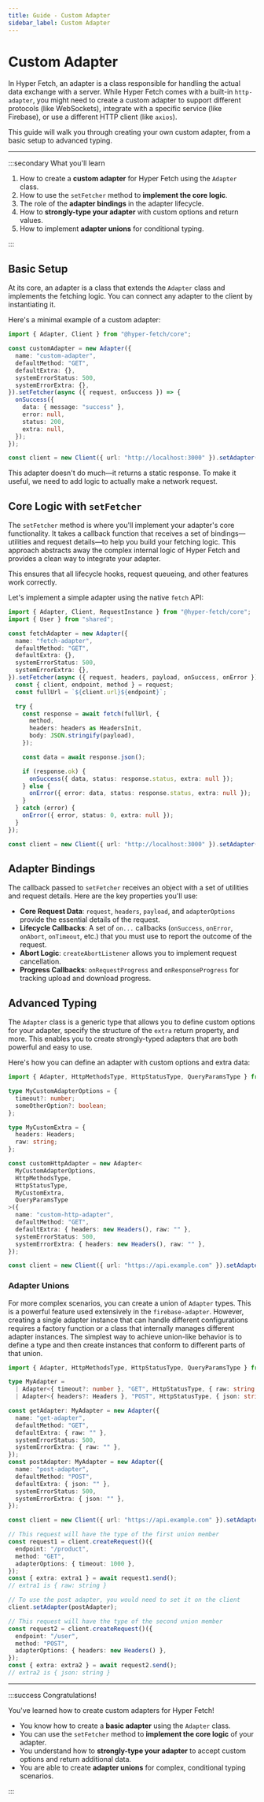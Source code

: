 ```yaml
---
title: Guide - Custom Adapter
sidebar_label: Custom Adapter
---
```


# Custom Adapter

In Hyper Fetch, an adapter is a class responsible for handling the actual data exchange with a server. While Hyper Fetch
comes with a built-in `http-adapter`, you might need to create a custom adapter to support different protocols (like
WebSockets), integrate with a specific service (like Firebase), or use a different HTTP client (like `axios`).

This guide will walk you through creating your own custom adapter, from a basic setup to advanced typing.

---

:::secondary What you'll learn

1.  How to create a **custom adapter** for Hyper Fetch using the `Adapter` class.
2.  How to use the `setFetcher` method to **implement the core logic**.
3.  The role of the **adapter bindings** in the adapter lifecycle.
4.  How to **strongly-type your adapter** with custom options and return values.
5.  How to implement **adapter unions** for conditional typing.

:::

## Basic Setup

At its core, an adapter is a class that extends the `Adapter` class and implements the fetching logic. You can connect
any adapter to the client by instantiating it.

Here's a minimal example of a custom adapter:

```typescript
import { Adapter, Client } from "@hyper-fetch/core";

const customAdapter = new Adapter({
  name: "custom-adapter",
  defaultMethod: "GET",
  defaultExtra: {},
  systemErrorStatus: 500,
  systemErrorExtra: {},
}).setFetcher(async ({ request, onSuccess }) => {
  onSuccess({
    data: { message: "success" },
    error: null,
    status: 200,
    extra: null,
  });
});

const client = new Client({ url: "http://localhost:3000" }).setAdapter(customAdapter);
```

This adapter doesn't do much—it returns a static response. To make it useful, we need to add logic to actually make a
network request.

## Core Logic with `setFetcher`

The `setFetcher` method is where you'll implement your adapter's core functionality. It takes a callback function that
receives a set of bindings—utilities and request details—to help you build your fetching logic. This approach abstracts
away the complex internal logic of Hyper Fetch and provides a clean way to integrate your adapter.

This ensures that all lifecycle hooks, request queueing, and other features work correctly.

Let's implement a simple adapter using the native `fetch` API:

```typescript
import { Adapter, Client, RequestInstance } from "@hyper-fetch/core";
import { User } from "shared";

const fetchAdapter = new Adapter({
  name: "fetch-adapter",
  defaultMethod: "GET",
  defaultExtra: {},
  systemErrorStatus: 500,
  systemErrorExtra: {},
}).setFetcher(async ({ request, headers, payload, onSuccess, onError }) => {
  const { client, endpoint, method } = request;
  const fullUrl = `${client.url}${endpoint}`;

  try {
    const response = await fetch(fullUrl, {
      method,
      headers: headers as HeadersInit,
      body: JSON.stringify(payload),
    });

    const data = await response.json();

    if (response.ok) {
      onSuccess({ data, status: response.status, extra: null });
    } else {
      onError({ error: data, status: response.status, extra: null });
    }
  } catch (error) {
    onError({ error, status: 0, extra: null });
  }
});

const client = new Client({ url: "http://localhost:3000" }).setAdapter(fetchAdapter);
```

## Adapter Bindings

The callback passed to `setFetcher` receives an object with a set of utilities and request details. Here are the key
properties you'll use:

- **Core Request Data**: `request`, `headers`, `payload`, and `adapterOptions` provide the essential details of the
  request.
- **Lifecycle Callbacks**: A set of `on...` callbacks (`onSuccess`, `onError`, `onAbort`, `onTimeout`, etc.) that you
  must use to report the outcome of the request.
- **Abort Logic**: `createAbortListener` allows you to implement request cancellation.
- **Progress Callbacks**: `onRequestProgress` and `onResponseProgress` for tracking upload and download progress.

## Advanced Typing

The `Adapter` class is a generic type that allows you to define custom options for your adapter, specify the structure
of the `extra` return property, and more. This enables you to create strongly-typed adapters that are both powerful and
easy to use.

Here's how you can define an adapter with custom options and extra data:

```typescript
import { Adapter, HttpMethodsType, HttpStatusType, QueryParamsType } from "@hyper-fetch/core";

type MyCustomAdapterOptions = {
  timeout?: number;
  someOtherOption?: boolean;
};

type MyCustomExtra = {
  headers: Headers;
  raw: string;
};

const customHttpAdapter = new Adapter<
  MyCustomAdapterOptions,
  HttpMethodsType,
  HttpStatusType,
  MyCustomExtra,
  QueryParamsType
>({
  name: "custom-http-adapter",
  defaultMethod: "GET",
  defaultExtra: { headers: new Headers(), raw: "" },
  systemErrorStatus: 500,
  systemErrorExtra: { headers: new Headers(), raw: "" },
});

const client = new Client({ url: "https://api.example.com" }).setAdapter(customHttpAdapter);
```

### Adapter Unions

For more complex scenarios, you can create a union of `Adapter` types. This is a powerful feature used extensively in
the `firebase-adapter`. However, creating a single adapter instance that can handle different configurations requires a
factory function or a class that internally manages different adapter instances. The simplest way to achieve union-like
behavior is to define a type and then create instances that conform to different parts of that union.

```typescript
import { Adapter, HttpMethodsType, HttpStatusType, QueryParamsType } from "@hyper-fetch/core";

type MyAdapter =
  | Adapter<{ timeout?: number }, "GET", HttpStatusType, { raw: string }, QueryParamsType>
  | Adapter<{ headers?: Headers }, "POST", HttpStatusType, { json: string }, QueryParamsType>;

const getAdapter: MyAdapter = new Adapter({
  name: "get-adapter",
  defaultMethod: "GET",
  defaultExtra: { raw: "" },
  systemErrorStatus: 500,
  systemErrorExtra: { raw: "" },
});
const postAdapter: MyAdapter = new Adapter({
  name: "post-adapter",
  defaultMethod: "POST",
  defaultExtra: { json: "" },
  systemErrorStatus: 500,
  systemErrorExtra: { json: "" },
});

const client = new Client({ url: "https://api.example.com" }).setAdapter(getAdapter);

// This request will have the type of the first union member
const request1 = client.createRequest()({
  endpoint: "/product",
  method: "GET",
  adapterOptions: { timeout: 1000 },
});
const { extra: extra1 } = await request1.send();
// extra1 is { raw: string }

// To use the post adapter, you would need to set it on the client
client.setAdapter(postAdapter);

// This request will have the type of the second union member
const request2 = client.createRequest()({
  endpoint: "/user",
  method: "POST",
  adapterOptions: { headers: new Headers() },
});
const { extra: extra2 } = await request2.send();
// extra2 is { json: string }
```

---

:::success Congratulations!

You've learned how to create custom adapters for Hyper Fetch!

- You know how to create a **basic adapter** using the `Adapter` class.
- You can use the `setFetcher` method to **implement the core logic** of your adapter.
- You understand how to **strongly-type your adapter** to accept custom options and return additional data.
- You are able to create **adapter unions** for complex, conditional typing scenarios.

:::
